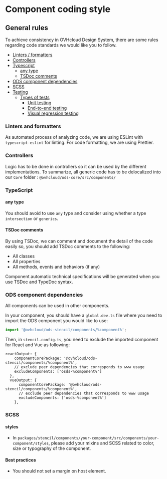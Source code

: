 
# Component coding style

## General rules

To achieve consistency in OVHcloud Design System, there are some rules regarding code standards we would like you to follow.

- [Linters / formatters](#linters-and-formatters)
- [Controllers](#controllers)
- [Typescript](#typescript)
    - [any type](#any-type)
    - [TSDoc comments](#tsdoc-comments)
- [ODS component dependencies](#ods-component-dependencies)
- [SCSS](#scss)
- [Testing](#testing)
    - [Types of tests](#types-of-tests)
        - [Unit testing](#unit-testing)
        - [End-to-end testing](#end-to-end-testing)
        - [Visual regression testing](#visual-regression-testing)

### Linters and formatters

As automated process of analyzing code, we are using ESLint with `typescript-eslint` for linting.
For code formatting, we are using Prettier.

### Controllers
Logic has to be done in controllers so it can be used by the different implementations.
To summarize, all generic code has to be delocalized into our `Core` folder : `@ovhcloud/ods-core/src/components/`

### TypeScript

#### any type

You should avoid to use `any` type and consider using whether a type `intersection` or `generics`.

#### TSDoc comments

By using TSDoc, we can comment and document the detail of the code easily so, you should add TSDoc comments to the following:
* All classes
* All properties
* All methods, events and behaviors (if any)

Component automatic technical specifications will be generated when you use TSDoc and TypeDoc syntax.

### ODS component dependencies
All components can be used in other components.

In your component, you should have a `global.dev.ts` file where you need to import the ODS component you would like to use:
``` typescript
import '@ovhcloud/ods-stencil/components/%component%';
```

Then, in `stencil.config.ts`, you need to exclude the imported component for React and Vue as following:
```
reactOutput: {
    componentCorePackage: '@ovhcloud/ods-stencil/components/%component%',
    // exclude peer dependencies that corresponds to www usage
    excludeComponents: ['osds-%component%']
  },
  vueOutput: {
      componentCorePackage: '@ovhcloud/ods-stencil/components/%component%',
      // exclude peer dependencies that corresponds to www usage
      excludeComponents: ['osds-%component%']
    },
```

### SCSS

#### styles
* In `packages/stencil/components/your-component/src/components/your-component/styles`, please add your mixins and SCSS related to color, size or typography of the component.

#### Best practices
* You should not set a margin on host element.

<OdsCodingStyleTesting />

